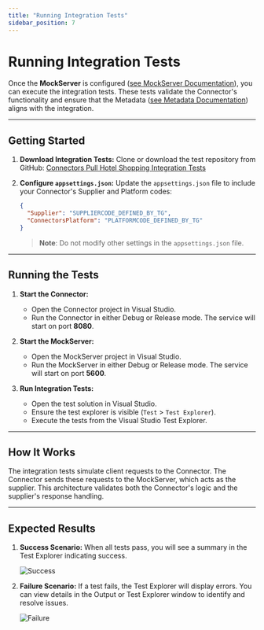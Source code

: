 ```yaml
---
title: "Running Integration Tests"
sidebar_position: 7
---
```


# Running Integration Tests

Once the **MockServer** is configured ([see MockServer Documentation](MockServer_Documentation.mdx)), you can execute the integration tests. These tests validate the Connector's functionality and ensure that the Metadata ([see Metadata Documentation](../advanced-configuration/metadata-definition.mdx)) aligns with the integration.

---

## **Getting Started**

1. **Download Integration Tests:**
   Clone or download the test repository from GitHub:
   [Connectors Pull Hotel Shopping Integration Tests](https://github.com/travelgate-connectors/connectors-pull-hotel-shopping-integrationtests)

2. **Configure `appsettings.json`:**
   Update the `appsettings.json` file to include your Connector's Supplier and Platform codes:
   ```json
   {
     "Supplier": "SUPPLIERCODE_DEFINED_BY_TG",
     "ConnectorsPlatform": "PLATFORMCODE_DEFINED_BY_TG"
   }
   ```
   > **Note**: Do not modify other settings in the `appsettings.json` file.

---

## **Running the Tests**

1. **Start the Connector:**
   - Open the Connector project in Visual Studio.
   - Run the Connector in either Debug or Release mode. The service will start on port **8080**.

2. **Start the MockServer:**
   - Open the MockServer project in Visual Studio.
   - Run the MockServer in either Debug or Release mode. The service will start on port **5600**.

3. **Run Integration Tests:**
   - Open the test solution in Visual Studio.
   - Ensure the test explorer is visible (`Test` > `Test Explorer`).
   - Execute the tests from the Visual Studio Test Explorer.

---

## **How It Works**

The integration tests simulate client requests to the Connector. The Connector sends these requests to the MockServer, which acts as the supplier. This architecture validates both the Connector's logic and the supplier's response handling.

---

## **Expected Results**

1. **Success Scenario:**
   When all tests pass, you will see a summary in the Test Explorer indicating success.

   ![Success](success_tests.png)

2. **Failure Scenario:**
   If a test fails, the Test Explorer will display errors. You can view details in the Output or Test Explorer window to identify and resolve issues.

   ![Failure](failed_tests.png)

